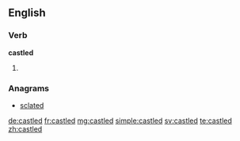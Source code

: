 ==English==

===Verb===
'''castled'''

# {{past of|castle}}

===Anagrams===
* [[sclated#English|sclated]]

[[de:castled]]
[[fr:castled]]
[[mg:castled]]
[[simple:castled]]
[[sv:castled]]
[[te:castled]]
[[zh:castled]]